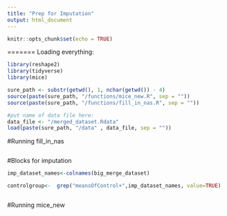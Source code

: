 ```yaml
---
title: "Prep for Imputation"
output: html_document
---
```


```r
knitr::opts_chunk$set(echo = TRUE)
```






=======
Loading everything:
```r
library(reshape2)
library(tidyverse)
library(mice)

sure_path <- substr(getwd(), 1, nchar(getwd()) - 4)
source(paste(sure_path, "/functions/mice_new.R", sep = ""))
source(paste(sure_path, "/functions/fill_in_nas.R", sep = ""))

#put name of data file here:
data_file <- "/merged_dataset.Rdata"
load(paste(sure_path, "/data" , data_file, sep = ""))
```


#Running fill_in_nas

```r

```


#Blocks for imputation
```r

imp_dataset_names<-colnames(big_merge_dataset)

controlgroup<-  grep("meansOfControl+",imp_dataset_names, value=TRUE)



```


#Running mice_new
```r

```


